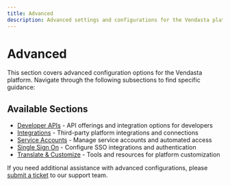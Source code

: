 ```yaml
---
title: Advanced
description: Advanced settings and configurations for the Vendasta platform including APIs, integrations, and customization
---
```


# Advanced

This section covers advanced configuration options for the Vendasta platform. Navigate through the following subsections to find specific guidance:

## Available Sections

- [Developer APIs](./developer-apis/index.mdx) - API offerings and integration options for developers
- [Integrations](./integrations/index.mdx) - Third-party platform integrations and connections
- [Service Accounts](./service-accounts/index.mdx) - Manage service accounts and automated access
- [Single Sign On](./single-sign-on/index.mdx) - Configure SSO integrations and authentication
- [Translate & Customize](./translate-customize/index.mdx) - Tools and resources for platform customization

If you need additional assistance with advanced configurations, please [submit a ticket](https://support.vendasta.com/hc/en-us/requests/new) to our support team.